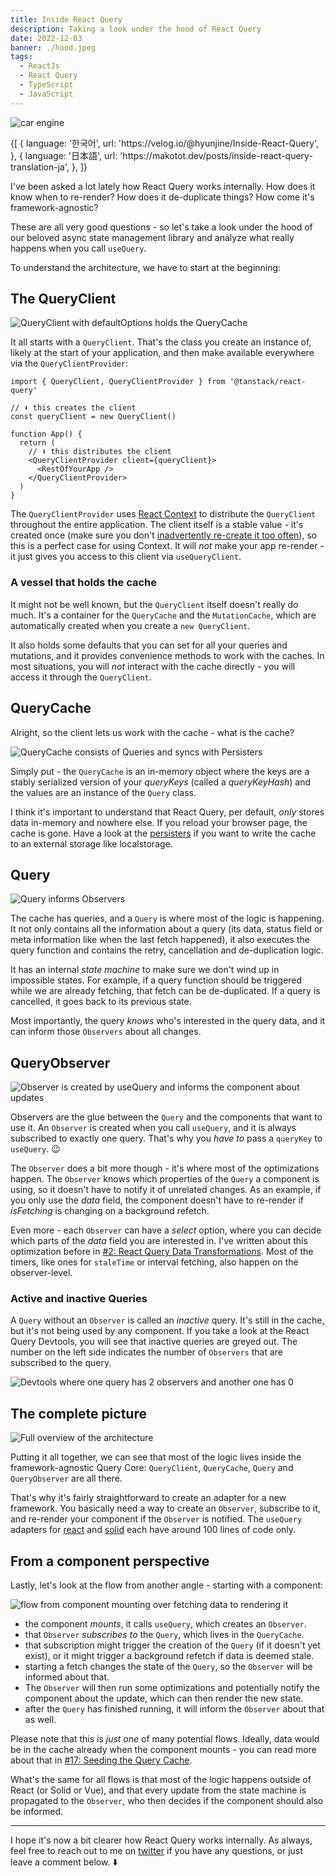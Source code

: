 ```yaml
---
title: Inside React Query
description: Taking a look under the hood of React Query
date: 2022-12-03
banner: ./hood.jpeg
tags:
  - ReactJs
  - React Query
  - TypeScript
  - JavaScript
---
```



<img src="./hood.jpeg" alt="car engine" />

<Attribution
  name="Tim Mossholder"
  url="https://unsplash.com/@timmossholder"
/>

<RqToc id="inside-react-query" />

<Translations>
  {[
    {
      language: '한국어',
      url: 'https://velog.io/@hyunjine/Inside-React-Query',
    },
    {
      language: '日本語',
      url: 'https://makotot.dev/posts/inside-react-query-translation-ja',
    },
  ]}
</Translations>

I've been asked a lot lately how React Query works internally. How does it know when to re-render? How does it de-duplicate things? How come it's framework-agnostic?

These are all very good questions - so let's take a look under the hood of our beloved async state management library and analyze what really happens when you call `useQuery`.

To understand the architecture, we have to start at the beginning:

## The QueryClient

<img
  src="./queryClient.png"
  alt="QueryClient with defaultOptions holds the QueryCache"
/>

It all starts with a `QueryClient`. That's the class you create an instance of, likely at the start of your application, and then make available everywhere via the `QueryClientProvider`:

```js:title=query-client-provider
import { QueryClient, QueryClientProvider } from '@tanstack/react-query'

// ⬇️ this creates the client
const queryClient = new QueryClient()

function App() {
  return (
    // ⬇️ this distributes the client
    <QueryClientProvider client={queryClient}>
      <RestOfYourApp />
    </QueryClientProvider>
  )
}
```

The `QueryClientProvider` uses [React Context](https://beta.reactjs.org/apis/react/useContext) to distribute the `QueryClient` throughout the entire application. The client itself is a stable value - it's created once (make sure you don't [inadvertently re-create it too often](react-query-fa-qs#2-the-queryclient-is-not-stable)), so this is a perfect case for using Context. It will _not_ make your app re-render - it just gives you access to this client via `useQueryClient`.

### A vessel that holds the cache

It might not be well known, but the `QueryClient` itself doesn't really do much. It's a container for the `QueryCache` and the `MutationCache`, which are automatically created when you create a `new QueryClient`.

It also holds some defaults that you can set for all your queries and mutations, and it provides convenience methods to work with the caches. In most situations, you will _not_ interact with the cache directly - you will access it through the `QueryClient`.

## QueryCache

Alright, so the client lets us work with the cache - what is the cache?

<img
  src="./queryCache.png"
  alt="QueryCache consists of Queries and syncs with Persisters"
/>

Simply put - the `QueryCache` is an in-memory object where the keys are a stably serialized version of your _queryKeys_ (called a _queryKeyHash_) and the values are an instance of the `Query` class.

I think it's important to understand that React Query, per default, _only_ stores data in-memory and nowhere else. If you reload your browser page, the cache is gone. Have a look at the [persisters](https://tanstack.com/query/v5/docs/framework/react/plugins/persistQueryClient) if you want to write the cache to an external storage like localstorage.

## Query

<img src="./query.png" alt="Query informs Observers" />

The cache has queries, and a `Query` is where most of the logic is happening. It not only contains all the information about a query (its data, status field or meta information like when the last fetch happened), it also executes the query function and contains the retry, cancellation and de-duplication logic.

It has an internal _state machine_ to make sure we don't wind up in impossible states. For example, if a query function should be triggered while we are already fetching, that fetch can be de-duplicated. If a query is cancelled, it goes back to its previous state.

Most importantly, the query _knows_ who's interested in the query data, and it can inform those `Observers` about all changes.

## QueryObserver

<img
  src="./queryObserver.png"
  alt="Observer is created by useQuery and informs the component about updates"
/>

Observers are the glue between the `Query` and the components that want to use it. An `Observer` is created when you call `useQuery`, and it is always subscribed to exactly one query. That's why you _have to_ pass a `queryKey` to `useQuery`. 😉

The `Observer` does a bit more though - it's where most of the optimizations happen. The `Observer` knows which properties of the `Query` a component is using, so it doesn't have to notify it of unrelated changes. As an example, if you only use the _data_ field, the component doesn't have to re-render if _isFetching_ is changing on a background refetch.

Even more - each `Observer` can have a _select_ option, where you can decide which parts of the _data_ field you are interested in. I've written about this optimization before in [#2: React Query Data Transformations](react-query-data-transformations#3-using-the-select-option). Most of the timers, like ones for `staleTime` or interval fetching, also happen on the observer-level.

### Active and inactive Queries

A `Query` without an `Observer` is called an _inactive_ query. It's still in the cache, but it's not being used by any component. If you take a look at the React Query Devtools, you will see that inactive queries are greyed out. The number on the left side indicates the number of `Observers` that are subscribed to the query.

<img
  src="./devtools.png"
  alt="Devtools where one query has 2 observers and another one has 0"
/>

## The complete picture

<img src="./architecture.png" alt="Full overview of the architecture" />

Putting it all together, we can see that most of the logic lives inside the framework-agnostic Query Core: `QueryClient`, `QueryCache`, `Query` and `QueryObserver` are all there.

That's why it's fairly straightforward to create an adapter for a new framework. You basically need a way to create an `Observer`, subscribe to it, and re-render your component if the `Observer` is notified. The `useQuery` adapters for [react](https://github.com/TanStack/query/blob/9d9aea5fb12eb89dec54c619845b3d226b53cf2b/packages/react-query/src/useBaseQuery.ts#L33-L115) and [solid](https://github.com/TanStack/query/blob/9579dd893656d0a4a7ac0207a204d4b3735c329d/packages/solid-query/src/createBaseQuery.ts#L33-L131) each have around 100 lines of code only.

## From a component perspective

Lastly, let's look at the flow from another angle - starting with a component:

<img
  src="./flow.png"
  alt="flow from component mounting over fetching data to rendering it"
/>

- the component _mounts_, it calls `useQuery`, which creates an `Observer`.
- that `Observer` _subscribes to_ the `Query`, which lives in the `QueryCache`.
- that subscription might trigger the creation of the `Query` (if it doesn't yet exist), or it might trigger a background refetch if data is deemed stale.
- starting a fetch changes the state of the `Query`, so the `Observer` will be informed about that.
- The `Observer` will then run some optimizations and potentially notify the component about the update, which can then render the new state.
- after the `Query` has finished running, it will inform the `Observer` about that as well.

Please note that this is _just one_ of many potential flows. Ideally, data would be in the cache already when the component mounts - you can read more about that in [#17: Seeding the Query Cache](seeding-the-query-cache).

What's the same for all flows is that most of the logic happens outside of React (or Solid or Vue), and that every update from the state machine is propagated to the `Observer`, who then decides if the component should also be informed.

---

I hope it's now a bit clearer how React Query works internally. As always, feel free to reach out to me on [twitter](https://twitter.com/tkdodo)
if you have any questions, or just leave a comment below. ⬇️

<Comments />
